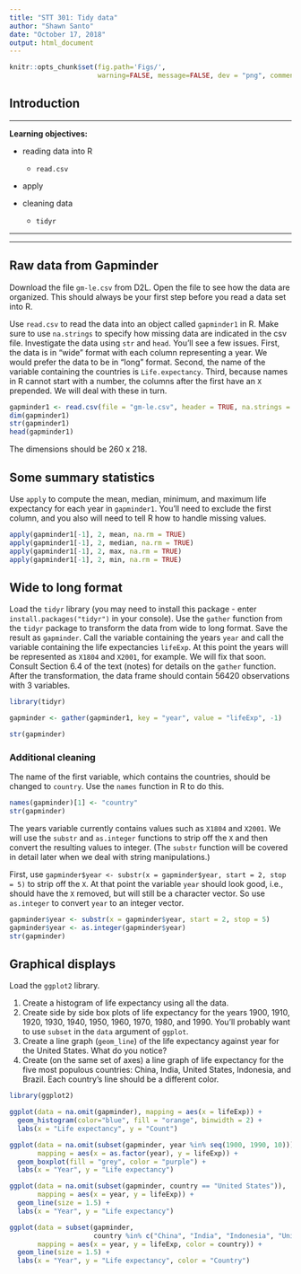 ---
title: "STT 301: Tidy data"
author: "Shawn Santo"
date: "October 17, 2018"
output: html_document
---

```{r global_options, include=FALSE}
knitr::opts_chunk$set(fig.path='Figs/', 
                      warning=FALSE, message=FALSE, dev = "png", comment = NA)
```


## Introduction

---

**Learning objectives:**

  - reading data into R
    - `read.csv`
    
  - apply
  
  - cleaning data
    - `tidyr`

---

*************************

## Raw data from Gapminder

Download the file `gm-le.csv` from D2L. Open the file to see how the
data are organized. This should always be your first step before you read
a data set into R.

Use `read.csv` to read the data into an object called `gapminder1` in R. 
Make sure to use `na.strings` to specify how missing data are indicated in 
the csv file. Investigate the data using `str` and `head`. 
You'll see a few issues. First, the data is in "wide" format with each column
representing a year. We would prefer the data to be in "long" format. 
Second, the name of the variable containing the countries is `Life.expectancy`.
Third, because names in R cannot start with a number, the columns after 
the first have an `X` prepended. We will deal with these in turn.


```{r results='hide'}
gapminder1 <- read.csv(file = "gm-le.csv", header = TRUE, na.strings = "")
dim(gapminder1)
str(gapminder1)
head(gapminder1)
```

The dimensions should be 260 x 218.

## Some summary statistics

Use `apply` to compute the mean, median, minimum, and maximum life expectancy 
for each year in `gapminder1`. You'll need to exclude the first column, and you 
also will need to tell R how to handle missing values.

```{r results='hide'}
apply(gapminder1[-1], 2, mean, na.rm = TRUE)
apply(gapminder1[-1], 2, median, na.rm = TRUE)
apply(gapminder1[-1], 2, max, na.rm = TRUE)
apply(gapminder1[-1], 2, min, na.rm = TRUE)
```


## Wide to long format

Load the `tidyr` library (you may need to install this package - enter
`install.packages("tidyr")` in your console). Use the `gather` function 
from the `tidyr` package to transform the data from wide to long format. 
Save the result as `gapminder`.  Call the variable containing the years `year`
and call the variable containing the life expectancies `lifeExp`. At this point the years will be represented as `X1804` and `X2001`, for example. We will fix 
that soon. Consult Section 6.4 of the text (notes) for details on the `gather` function. After the transformation, the data frame should contain 
56420 observations with 3 variables.

```{r}
library(tidyr)

gapminder <- gather(gapminder1, key = "year", value = "lifeExp", -1)

str(gapminder)

```


### Additional cleaning

The name of the first variable, which contains the countries, should be 
changed to `country`. Use the `names` function in R to do this.

```{r}
names(gapminder)[1] <- "country"
str(gapminder)
```


The years variable currently contains values such as `X1804` and `X2001`. 
We will use the `substr` and `as.integer` functions to strip off the `X` and then convert the resulting values to integer. 
(The `substr` function will be covered in detail later when we deal with 
string manipulations.)

First, use `gapminder$year <- substr(x = gapminder$year, start = 2, stop = 5)` to strip off the `X`. At that point the variable `year` should look good, i.e., should have the `X` removed, but will still be a character vector. So use `as.integer` to convert `year` to an integer vector.

```{r}
gapminder$year <- substr(x = gapminder$year, start = 2, stop = 5)
gapminder$year <- as.integer(gapminder$year)
str(gapminder)
```


## Graphical displays

Load the `ggplot2` library.

  1. Create a histogram of life expectancy using all the data.
  2. Create side by side box plots of life expectancy for the years 1900, 
     1910, 1920, 1930, 1940, 1950, 1960, 1970, 1980, and 1990. 
     You'll probably want to use `subset` in the `data` argument of `ggplot`. 
  3. Create a line graph (`geom_line`) of the life expectancy against year for the 
     United States. What do you notice?
  4. Create (on the same set of axes) a line graph of life expectancy for the 
     five most populous countries: China, India, United States, Indonesia, and
     Brazil. Each country's line should be a different color.

```{r}
library(ggplot2)
```

```{r}
ggplot(data = na.omit(gapminder), mapping = aes(x = lifeExp)) + 
  geom_histogram(color="blue", fill = "orange", binwidth = 2) + 
  labs(x = "Life expectancy", y = "Count")
```

```{r}
ggplot(data = na.omit(subset(gapminder, year %in% seq(1900, 1990, 10))), 
       mapping = aes(x = as.factor(year), y = lifeExp)) + 
  geom_boxplot(fill = "grey", color = "purple") +
  labs(x = "Year", y = "Life expectancy")
```

```{r}
ggplot(data = na.omit(subset(gapminder, country == "United States")), 
       mapping = aes(x = year, y = lifeExp)) +
  geom_line(size = 1.5) +
  labs(x = "Year", y = "Life expectancy")
```

```{r}
ggplot(data = subset(gapminder, 
                     country %in% c("China", "India", "Indonesia", "United States", "Brazil")), 
       mapping = aes(x = year, y = lifeExp, color = country)) + 
  geom_line(size = 1.5) +
  labs(x = "Year", y = "Life expectancy", color = "Country")
```

